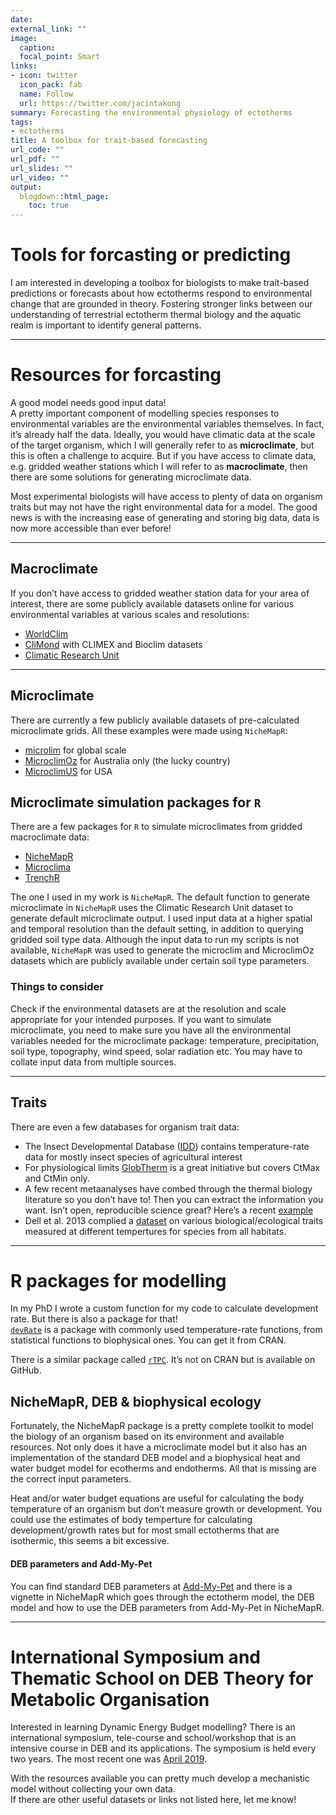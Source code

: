 ```yaml
---
date: 
external_link: ""
image:
  caption: 
  focal_point: Smart
links: 
- icon: twitter
  icon_pack: fab
  name: Follow
  url: https://twitter.com/jacintakong 
summary: Forecasting the environmental physiology of ectotherms
tags:
- ectotherms
title: A toolbox for trait-based forecasting
url_code: ""
url_pdf: ""
url_slides: ""
url_video: ""
output:
  blogdown::html_page:
    toc: true
---
```


# Tools for forcasting or predicting

I am interested in developing a toolbox for biologists to make trait-based predictions or forecasts about how ectotherms respond to environmental change that are grounded in theory. Fostering stronger links between our understanding of terrestrial ectotherm thermal biology and the aquatic realm is important to identify general patterns.

***

# Resources for forcasting

A good model needs good input data!  
A pretty important component of modelling species responses to environmental variables are the environmental variables themselves. In fact, it's already half the data. Ideally, you would have climatic data at the scale of the target organism, which I will generally refer to as **microclimate**, but this is often a challenge to acquire. But if you have access to climate data, e.g. gridded weather stations which I will refer to as **macroclimate**, then there are some solutions for generating microclimate data.

Most experimental biologists will have access to plenty of data on organism traits but may not have the right environmental data for a model. The good news is with the increasing ease of generating and storing big data, data is now more accessible than ever before!

***

## Macroclimate
If you don't have access to gridded weather station data for your area of interest, there are some publicly available datasets online for various environmental variables at various scales and resolutions:

* [WorldClim](http://www.worldclim.org/)
* [CliMond](https://www.climond.org/) with CLIMEX and Bioclim datasets 
* [Climatic Research Unit](http://www.cru.uea.ac.uk/)

***

## Microclimate
There are currently a few publicly available datasets of pre-calculated microclimate grids. All these examples were made using `NicheMapR`:

* [microlim](https://www.nature.com/articles/sdata20146) for global scale
* [MicroclimOz](https://knb.ecoinformatics.org/knb/d1/mn/v2/object/knb.92484.39) for Australia only (the lucky country)
* [MicroclimUS](https://knb.ecoinformatics.org/view/urn:uuid:b8a6dbfd-3a97-4a24-91d5-1648fdba1648) for USA

## Microclimate simulation packages for `R`
There are a few packages for `R` to simulate microclimates from gridded macroclimate data:

* [NicheMapR](https://mrke.github.io)
* [Microclima](https://besjournals.onlinelibrary.wiley.com/doi/10.1111/2041-210X.13093)
* [TrenchR](https://trenchproject.github.io/tools/TrenchR/)

The one I used in my work is `NicheMapR`. The default function to generate microclimate in `NicheMapR` uses the Climatic Research Unit dataset to generate default microclimate output. I used input data at a higher spatial and temporal resolution than the default setting, in addition to querying gridded soil type data. Although the input data to run my scripts is not available, `NicheMapR` was used to generate the microclim and MicroclimOz datasets which are publicly available under certain soil type parameters. 

### Things to consider
Check if the environmental datasets are at the resolution and scale appropriate for your intended purposes. If you want to simulate microclimate, you need to make sure you have all the environmental variables needed for the microclimate package: temperature, precipitation, soil type, topography, wind speed, solar radiation etc. You may have to collate input data from multiple sources.

***

## Traits
There are even a few databases for organism trait data:

* The Insect Developmental Database ([IDD](https://nucleus.iaea.org/sites/naipc/twd/Lists/News/DispForm.aspx?ID=291&ContentTypeId=0x0100E051773707C04949A2F50750BBDBE134)) contains temperature-rate data for mostly insect species of agricultural interest 
* For physiological limits [GlobTherm](https://datadryad.org/resource/doi:10.5061/dryad.1cv08/7) is a great initiative but covers CtMax and CtMin only.
* A few recent metaanalyses have combed through the thermal biology literature so you don't have to! Then you can extract the information you want. Isn't open, reproducible science great? Here's a recent [example](https://datadryad.org/resource/doi:10.5061/dryad.56s5d84)
* Dell et al. 2013 complied a [dataset](https://esajournals.onlinelibrary.wiley.com/doi/10.1890/12-2060.1) on various biological/ecological traits measured at different tempertures for species from all habitats. 

***

# R packages for modelling
In my PhD I wrote a custom function for my code to calculate development rate. But there is also a package for that!  
[`devRate`](https://cran.r-project.org/web/packages/devRate/index.html) is a package with commonly used temperature-rate functions, from statistical functions to biophysical ones. You can get it from CRAN.

There is a similar package called [`rTPC`](https://github.com/padpadpadpad/rTPC). It's not on CRAN but is available on GitHub.

## NicheMapR, DEB & biophysical ecology
Fortunately, the NicheMapR package is a pretty complete toolkit to model the biology of an organism based on its environment and available resources. Not only does it have a microclimate model but it also has an implementation of the standard DEB model and a biophysical heat and water budget model for ecotherms and endotherms. All that is missing are the correct input parameters.

Heat and/or water budget equations are useful for calculating the body temperature of an organism but don't measure growth or development. You could use the estimates of body temperture for calculating development/growth rates but for most small ectotherms that are isothermic, this seems a bit excessive.  

#### DEB parameters and Add-My-Pet
You can find standard DEB parameters at [Add-My-Pet](https://www.bio.vu.nl/thb/deb/deblab/add_my_pet/) and there is a vignette in NicheMapR which goes through the ectotherm model, the DEB model and how to use the DEB parameters from Add-My-Pet in NicheMapR.

***

# International Symposium and Thematic School on DEB Theory for Metabolic Organisation
Interested in learning Dynamic Energy Budget modelling? There is an international symposium, tele-course and school/workshop that is an intensive course in DEB and its applications. The symposium is held every two years. The most recent one was [April 2019](https://deb2019.sciencesconf.org/).

With the resources available you can pretty much develop a mechanistic model without collecting your own data.  
If there are other useful datasets or links not listed here, let me know!
